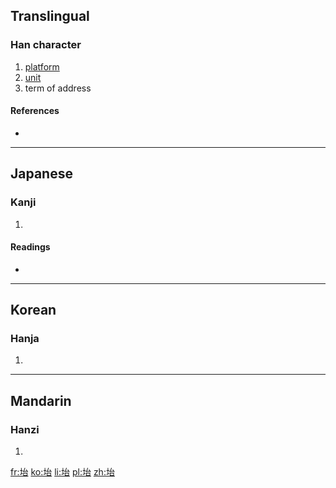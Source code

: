 ==Translingual==

===Han character===
{{Han char|rn=32|rad=土|as=05|sn=8|four=|canj=土戈口 (GIR)}}

# [[platform]]
# [[unit]]
# term of address

====References====
* {{Han ref|kx=0226.270|dkj=04983|dj=0462.050|hdz=10436.060|uh=576E|ud=22382}}

----

==Japanese==

===Kanji===
{{ja-kanji|grade=|rs=土05}}

# {{defn|lang=ja|sort=土05}}

====Readings====
* {{ja-readings|on=[[だい]] (dai), [[たい]] (tai)|kun=[[うてな]] (utena), [[われ]] (ware)}}

----

==Korean==

===Hanja===
{{ko-hanja|hangeul=대|rv=dae|mr=tae}}

# {{defn|lang=ko|sort=土05}}

----

==Mandarin==

===Hanzi===
{{cmn-hanzi|pin=[[āo]] ([[ao1]]), [[tái]] ([[tai2]])|wg=ao<sup>1</sup>, t'ai<sup>2</sup>}}

# {{defn|lang=cmn|sort=土05}}

[[fr:坮]]
[[ko:坮]]
[[li:坮]]
[[pl:坮]]
[[zh:坮]]